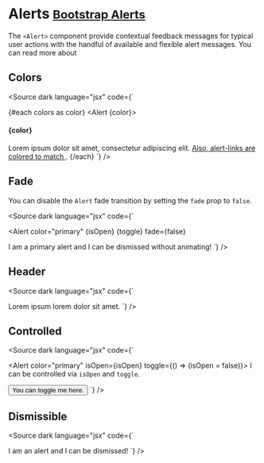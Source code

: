 
<Meta title="Components/Alerts" />

# Alerts <small class="bootstrap-docs">[Bootstrap Alerts](https://getbootstrap.com/docs/5.3/components/alerts/)</small>

The `<Alert>` component provide contextual feedback messages for typical user actions with the handful of available and flexible alert messages. You can read more about

<Canvas>
  <Story of={AlertStories.Basic} />
</Canvas>

<Controls of={AlertStories.Basic} />

## Colors
<Canvas withSource="none">
  <Story of={AlertStories.Colors} />
</Canvas>

<Source dark language="jsx" code={`
<script lang="ts">

  const colors = [
    'primary',
    'secondary',
    'success',
    'danger',
    'warning',
    'info',
    'light',
    'dark'
  ];
</script>

{#each colors as color}
  <Alert {color}>
    <h4 class="alert-heading text-capitalize">{color}</h4>
    Lorem ipsum dolor sit amet, consectetur adipiscing elit.
    <a href="#todo" class="alert-link">
      Also, alert-links are colored to match
    </a>
    .
  </Alert>
{/each}
`} />

## Fade
<Canvas withSource="none">
  <Story of={AlertStories.Fade} />
</Canvas>

<p>You can disable the <code>Alert</code> fade transition by setting the <code>fade</code> prop to <code>false</code>.</p>

<Source dark language="jsx" code={`
<script lang="ts">

  let isOpen = true;

  const toggle = () => {
    visible = !visible;
  };
</script>

<Alert
  color="primary"
  {isOpen}
  {toggle}
  fade={false}
>
  I am a primary alert and I can be dismissed without animating!
</Alert>
`} />

## Header
<Canvas withSource="none">
  <Story of={AlertStories.Header} />
</Canvas>

<Source dark language="jsx" code={`
<script lang="ts">
</script>

<Alert color="primary" heading="Hey here's header text">
  Lorem ipsum lorem dolor sit amet.
</Alert>
`} />

## Controlled
<Canvas withSource="none">
  <Story of={AlertStories.Controlled} />
</Canvas>

<Source dark language="jsx" code={`
<script lang="ts">

  let isOpen = true;

  const toggle = () => {
    visible = !visible;
  };
</script>

<Alert color="primary" isOpen={isOpen} toggle={() => (isOpen = false)}>
  I can be controlled via <code>isOpen</code> and <code>toggle</code>.
</Alert>

<Button on:click={toggle}>You can toggle me here.</Button>
`} />

## Dismissible
<Canvas withSource="none">
  <Story of={AlertStories.Dismissible} />
</Canvas>

<Source dark language="jsx" code={`
<script lang="ts">
</script>

<Story name="Dismissible">
  <Alert color="info" dismissible>I am an alert and I can be dismissed!</Alert>
</Story>
`} />
